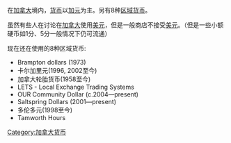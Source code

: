 {{unreferenced|time=2020-06-08T08:40:29+00:00}}
在[[加拿大|加拿大]]境内，[[货币|货币]]以[[加元|加元]]为主。另有8种[[区域货币|区域货币]]。

虽然有些人在讨论在[[加拿大|加拿大]]使用[[美元|美元]]，但是一般商店不接受[[美元|美元]]。（但是一些小额硬币如1分、5分一般情况下仍可流通）

现在还在使用的8种区域货币:
*Brampton dollars (1973) 
*卡尔加里元(1996, 2002至今) 
*加拿大轮胎货币(1958至今) 
*LETS - Local Exchange Trading Systems 
*OUR Community Dollar (c.2004—present) 
*Saltspring Dollars (2001—present) 
*多伦多元(1998至今) 
*Tamworth Hours 

[[Category:加拿大货币|Category:加拿大货币]]